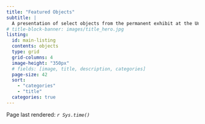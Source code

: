```yaml
---
title: "Featured Objects"
subtitle: |
  A presentation of select objects from the permanent exhibit at the University Museum.
# title-block-banner: images/title_hero.jpg
listing:
  id: main-listing
  contents: objects
  type: grid
  grid-columns: 4
  image-height: "350px"
  # fields: [image, title, description, categories]
  page-size: 42
  sort:
    - "categories"
    - "title"
  categories: true
---
```


Page last rendered: *`r Sys.time()`*

:::{#main-listing .column-screen-inset-left}

:::